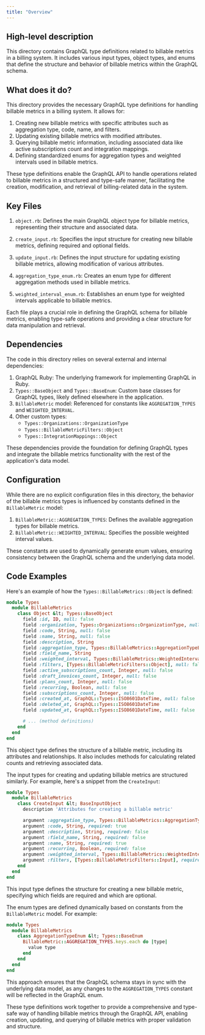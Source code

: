 ```yaml
---
title: "Overview"
---
```


## High-level description
This directory contains GraphQL type definitions related to billable metrics in a billing system. It includes various input types, object types, and enums that define the structure and behavior of billable metrics within the GraphQL schema.

## What does it do?
This directory provides the necessary GraphQL type definitions for handling billable metrics in a billing system. It allows for:

1. Creating new billable metrics with specific attributes such as aggregation type, code, name, and filters.
2. Updating existing billable metrics with modified attributes.
3. Querying billable metric information, including associated data like active subscriptions count and integration mappings.
4. Defining standardized enums for aggregation types and weighted intervals used in billable metrics.

These type definitions enable the GraphQL API to handle operations related to billable metrics in a structured and type-safe manner, facilitating the creation, modification, and retrieval of billing-related data in the system.

## Key Files

1. `object.rb`: Defines the main GraphQL object type for billable metrics, representing their structure and associated data.

2. `create_input.rb`: Specifies the input structure for creating new billable metrics, defining required and optional fields.

3. `update_input.rb`: Defines the input structure for updating existing billable metrics, allowing modification of various attributes.

4. `aggregation_type_enum.rb`: Creates an enum type for different aggregation methods used in billable metrics.

5. `weighted_interval_enum.rb`: Establishes an enum type for weighted intervals applicable to billable metrics.

Each file plays a crucial role in defining the GraphQL schema for billable metrics, enabling type-safe operations and providing a clear structure for data manipulation and retrieval.

## Dependencies
The code in this directory relies on several external and internal dependencies:

1. GraphQL Ruby: The underlying framework for implementing GraphQL in Ruby.
2. `Types::BaseObject` and `Types::BaseEnum`: Custom base classes for GraphQL types, likely defined elsewhere in the application.
3. `BillableMetric` model: Referenced for constants like `AGGREGATION_TYPES` and `WEIGHTED_INTERVAL`.
4. Other custom types:
   - `Types::Organizations::OrganizationType`
   - `Types::BillableMetricFilters::Object`
   - `Types::IntegrationMappings::Object`

These dependencies provide the foundation for defining GraphQL types and integrate the billable metrics functionality with the rest of the application's data model.

## Configuration
While there are no explicit configuration files in this directory, the behavior of the billable metrics types is influenced by constants defined in the `BillableMetric` model:

1. `BillableMetric::AGGREGATION_TYPES`: Defines the available aggregation types for billable metrics.
2. `BillableMetric::WEIGHTED_INTERVAL`: Specifies the possible weighted interval values.

These constants are used to dynamically generate enum values, ensuring consistency between the GraphQL schema and the underlying data model.

## Code Examples

Here's an example of how the `Types::BillableMetrics::Object` is defined:

```ruby
module Types
  module BillableMetrics
    class Object &lt; Types::BaseObject
      field :id, ID, null: false
      field :organization, Types::Organizations::OrganizationType, null: false
      field :code, String, null: false
      field :name, String, null: false
      field :description, String
      field :aggregation_type, Types::BillableMetrics::AggregationTypeEnum, null: false
      field :field_name, String
      field :weighted_interval, Types::BillableMetrics::WeightedIntervalEnum
      field :filters, [Types::BillableMetricFilters::Object], null: false
      field :active_subscriptions_count, Integer, null: false
      field :draft_invoices_count, Integer, null: false
      field :plans_count, Integer, null: false
      field :recurring, Boolean, null: false
      field :subscriptions_count, Integer, null: false
      field :created_at, GraphQL::Types::ISO8601DateTime, null: false
      field :deleted_at, GraphQL::Types::ISO8601DateTime
      field :updated_at, GraphQL::Types::ISO8601DateTime, null: false

      # ... (method definitions)
    end
  end
end
```

This object type defines the structure of a billable metric, including its attributes and relationships. It also includes methods for calculating related counts and retrieving associated data.

The input types for creating and updating billable metrics are structured similarly. For example, here's a snippet from the `CreateInput`:

```ruby
module Types
  module BillableMetrics
    class CreateInput &lt; BaseInputObject
      description 'Attributes for creating a billable metric'

      argument :aggregation_type, Types::BillableMetrics::AggregationTypeEnum, required: true
      argument :code, String, required: true
      argument :description, String, required: false
      argument :field_name, String, required: false
      argument :name, String, required: true
      argument :recurring, Boolean, required: false
      argument :weighted_interval, Types::BillableMetrics::WeightedIntervalEnum, required: false
      argument :filters, [Types::BillableMetricFilters::Input], required: false
    end
  end
end
```

This input type defines the structure for creating a new billable metric, specifying which fields are required and which are optional.

The enum types are defined dynamically based on constants from the `BillableMetric` model. For example:

```ruby
module Types
  module BillableMetrics
    class AggregationTypeEnum &lt; Types::BaseEnum
      BillableMetric::AGGREGATION_TYPES.keys.each do |type|
        value type
      end
    end
  end
end
```

This approach ensures that the GraphQL schema stays in sync with the underlying data model, as any changes to the `AGGREGATION_TYPES` constant will be reflected in the GraphQL enum.

These type definitions work together to provide a comprehensive and type-safe way of handling billable metrics through the GraphQL API, enabling creation, updating, and querying of billable metrics with proper validation and structure.